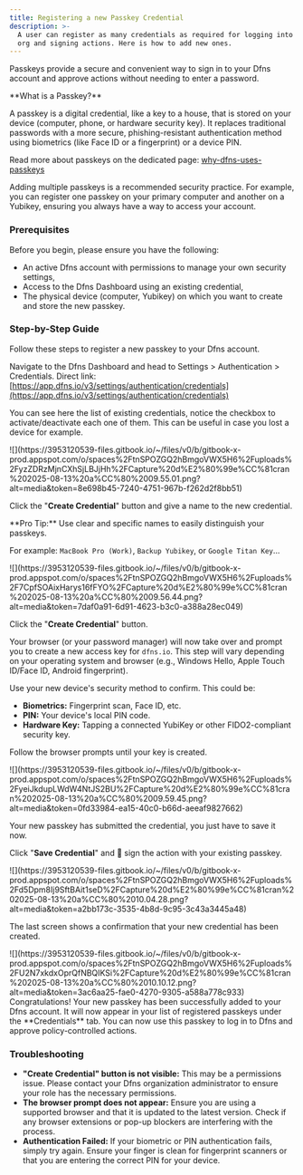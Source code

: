 ```yaml
---
title: Registering a new Passkey Credential
description: >-
  A user can register as many credentials as required for logging into his Dfns
  org and signing actions. Here is how to add new ones.
---
```


Passkeys provide a secure and convenient way to sign in to your Dfns account and approve actions without needing to enter a password.

<Info>
**What is a Passkey?**

A passkey is a digital credential, like a key to a house, that is stored on your device (computer, phone, or hardware security key). It replaces traditional passwords with a more secure, phishing-resistant authentication method using biometrics (like Face ID or a fingerprint) or a device PIN.

Read more about passkeys on the dedicated page: [why-dfns-uses-passkeys](../advanced-topics/authentication/credentials/why-dfns-uses-passkeys "mention")
</Info>

Adding multiple passkeys is a recommended security practice. For example, you can register one passkey on your primary computer and another on a Yubikey, ensuring you always have a way to access your account.

### Prerequisites

Before you begin, please ensure you have the following:

* An active Dfns account with permissions to manage your own security settings,
* Access to the Dfns Dashboard using an existing credential,
* The physical device (computer, Yubikey) on which you want to create and store the new passkey.

### Step-by-Step Guide

Follow these steps to register a new passkey to your Dfns account.

<Steps>
<Step title="Log in and Navigate to Credentials">

Navigate to the Dfns Dashboard and head to Settings > Authentication > Credentials. Direct link: [https://app.dfns.io/v3/settings/authentication/credentials](https://app.dfns.io/v3/settings/authentication/credentials)

You can see here the list of existing credentials, notice the checkbox to activate/deactivate each one of them. This can be useful in case you lost a device for example.

<Frame>![](https://3953120539-files.gitbook.io/~/files/v0/b/gitbook-x-prod.appspot.com/o/spaces%2FtnSPOZGQ2hBmgoVWX5H6%2Fuploads%2FyzZDRzMjnCXhSjLBJjHh%2FCapture%20d%E2%80%99e%CC%81cran%202025-08-13%20a%CC%80%2009.55.01.png?alt=media&#x26;token=8e698b45-7240-4751-967b-f262d2f8bb51)</Frame>


</Step>

<Step title="Name the new Credential">

Click the "**Create Credential**" button and give a name to the new credential.

<Info>
**Pro Tip:** Use clear and specific names to easily distinguish your passkeys.

For example: `MacBook Pro (Work)`,  `Backup Yubikey`, or `Google Titan Key`...
</Info>

<Frame>![](https://3953120539-files.gitbook.io/~/files/v0/b/gitbook-x-prod.appspot.com/o/spaces%2FtnSPOZGQ2hBmgoVWX5H6%2Fuploads%2F7CpfSOAixHarys16fFYO%2FCapture%20d%E2%80%99e%CC%81cran%202025-08-13%20a%CC%80%2009.56.44.png?alt=media&#x26;token=7daf0a91-6d91-4623-b3c0-a388a28ec049)</Frame>


</Step>

<Step title=" Register your passkey as the new Credential">

Click the "**Create Credential**" button.

Your browser (or your password manager) will now take over and prompt you to create a new access key for `dfns.io`. This step will vary depending on your operating system and browser (e.g., Windows Hello, Apple Touch ID/Face ID, Android fingerprint).

Use your new device's security method to confirm. This could be:

* **Biometrics:** Fingerprint scan, Face ID, etc.
* **PIN:** Your device's local PIN code.
* **Hardware Key:** Tapping a connected YubiKey or other FIDO2-compliant security key.

Follow the browser prompts until your key is created.

<Frame>![](https://3953120539-files.gitbook.io/~/files/v0/b/gitbook-x-prod.appspot.com/o/spaces%2FtnSPOZGQ2hBmgoVWX5H6%2Fuploads%2FyeiJkdupLWdW4NtJS2BU%2FCapture%20d%E2%80%99e%CC%81cran%202025-08-13%20a%CC%80%2009.59.45.png?alt=media&#x26;token=0fd33984-ea15-40c0-b66d-aeeaf9827662)</Frame>


</Step>

<Step title=" Sign your request with an existing Credential">

Your new passkey has submitted the credential, you just have to save it now.

Click "**Save Credential**" and :key: sign the action with your existing passkey.

<Frame>![](https://3953120539-files.gitbook.io/~/files/v0/b/gitbook-x-prod.appspot.com/o/spaces%2FtnSPOZGQ2hBmgoVWX5H6%2Fuploads%2Fd5Dpm8Ij9SftBAit1seD%2FCapture%20d%E2%80%99e%CC%81cran%202025-08-13%20a%CC%80%2010.04.28.png?alt=media&#x26;token=a2bb173c-3535-4b8d-9c95-3c43a3445a48)</Frame>
</Step>

<Step title=" Confirmation">

The last screen shows a confirmation that your new credential has been created.

<Frame>![](https://3953120539-files.gitbook.io/~/files/v0/b/gitbook-x-prod.appspot.com/o/spaces%2FtnSPOZGQ2hBmgoVWX5H6%2Fuploads%2FU2N7xkdxOprQfNBQIKSi%2FCapture%20d%E2%80%99e%CC%81cran%202025-08-13%20a%CC%80%2010.10.12.png?alt=media&#x26;token=3ac6aa25-fae0-4270-9305-a588a778c933)</Frame>
</Step>
</Steps>

<Check>
Congratulations! Your new passkey has been successfully added to your Dfns account. It will now appear in your list of registered passkeys under the **Credentials** tab. You can now use this passkey to log in to Dfns and approve policy-controlled actions.
</Check>

### Troubleshooting

* **"Create Credential" button is not visible:** This may be a permissions issue. Please contact your Dfns organization administrator to ensure your role has the necessary permissions.
* **The browser prompt does not appear:** Ensure you are using a supported browser and that it is updated to the latest version. Check if any browser extensions or pop-up blockers are interfering with the process.
* **Authentication Failed:** If your biometric or PIN authentication fails, simply try again. Ensure your finger is clean for fingerprint scanners or that you are entering the correct PIN for your device.
